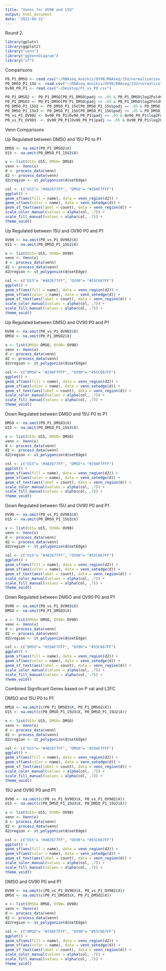 ```yaml
---
title: "Venns for OV90 and 15U"
output: html_document
date: "2023-08-31"
---
```


Round 2. 
```r
library(gplots)
library(ggplot2)
library("venn")
library("ggVennDiagram")
library("sf")
```
Comparisons 
```r
P0_P1_DMSO <- read.csv("~/RNAseq_Anoikis/OV90/RNAseq/15U/normalization_both_groups/res/P1_P0_DMSO.csv")
P0_DMSO_P1_15U <- read.csv("~/RNAseq_Anoikis/OV90/RNAseq/15U/normalization_both_groups/res/P1_15U_P0_DMSO.csv")
Ov90_P0_P1 <- read.csv("~/Desktop/P1_vs_P0.csv")
```

```r
P0_P1_DMSO2 <- P0_P1_DMSO[P0_P1_DMSO$padj <= .05 & P0_P1_DMSO$log2FoldChange >= 1.5, ]
P0_P1_DMSO3 <- P0_P1_DMSO[P0_P1_DMSO$padj <= .05 & P0_P1_DMSO$log2FoldChange <= -1.5, ]
P0_DMSO_P1_15U2 <- P0_DMSO_P1_15U[P0_DMSO_P1_15U$padj <= .05 & P0_DMSO_P1_15U$log2FoldChange >= 1.5, ]
P0_DMSO_P1_15U3 <- P0_DMSO_P1_15U[P0_DMSO_P1_15U$padj <= .05 & P0_DMSO_P1_15U$log2FoldChange <= -1.5, ]
P0_vs_P1_OV902 <- Ov90_P0_P1[Ov90_P0_P1$padj <= .05 & Ov90_P0_P1$log2FoldChange >= 1.5, ]
P0_vs_P1_OV903  <- Ov90_P0_P1[Ov90_P0_P1$padj <= .05 & Ov90_P0_P1$log2FoldChange <= -1.5, ]
```

Venn Comparisons 

Up Regulated between DMSO and 15U P0 to P1 
```r
DMSO <- na.omit(P0_P1_DMSO2$X)
U15 <- na.omit(P0_DMSO_P1_15U2$X)
```

```r
x <- list(U15= U15, DMSO= DMSO)
venn <- Venn(x)
d <- process_data(venn)
d2 <- process_data(venn)
d2@region <- st_polygonize(d@setEdge)
```


```r
col <- c("U15"= "#482677FF", "DMSO"= "#29AF7FFF")
ggplot() +
geom_sf(aes(fill = name), data = venn_region(d2)) +
geom_sf(aes(color = name), data = venn_setedge(d)) +
geom_sf_text(aes(label = count), data = venn_region(d)) +
scale_color_manual(values = alpha(col, .7)) +
scale_fill_manual(values = alpha(col, .7)) +
theme_void()
```

Up Regulated between 15U and OV90 P0 and P1 
```r
OV90 <- na.omit(P0_vs_P1_OV902$X)
U15 <- na.omit(P0_DMSO_P1_15U2$X)
```

```r
x <- list(U15= U15, OV90= OV90)
venn <- Venn(x)
d <- process_data(venn)
d2 <- process_data(venn)
d2@region <- st_polygonize(d@setEdge)
```


```r
col <- c("U15"= "#482677FF", "OV90"= "#55C667FF")
ggplot() +
geom_sf(aes(fill = name), data = venn_region(d2)) +
geom_sf(aes(color = name), data = venn_setedge(d)) +
geom_sf_text(aes(label = count), data = venn_region(d)) +
scale_color_manual(values = alpha(col, .7)) +
scale_fill_manual(values = alpha(col, .7)) +
theme_void()
```

Up Regulated between DMSO and OV90 P0 and P1 
```r
OV90 <- na.omit(P0_vs_P1_OV902$X)
DMSO <- na.omit(P0_P1_DMSO2$X)
```

```r
x <- list(DMSO= DMSO, OV90= OV90)
venn <- Venn(x)
d <- process_data(venn)
d2 <- process_data(venn)
d2@region <- st_polygonize(d@setEdge)
```


```r
col <- c("DMSO"= "#29AF7FFF", "OV90"= "#55C667FF")
ggplot() +
geom_sf(aes(fill = name), data = venn_region(d2)) +
geom_sf(aes(color = name), data = venn_setedge(d)) +
geom_sf_text(aes(label = count), data = venn_region(d)) +
scale_color_manual(values = alpha(col, .7)) +
scale_fill_manual(values = alpha(col, .7)) +
theme_void()
```

Down Regulated between DMSO and 15U P0 to P1 
```r
DMSO <- na.omit(P0_P1_DMSO3$X)
U15 <- na.omit(P0_DMSO_P1_15U3$X)
```

```r
x <- list(U15= U15, DMSO= DMSO)
venn <- Venn(x)
d <- process_data(venn)
d2 <- process_data(venn)
d2@region <- st_polygonize(d@setEdge)
```


```r
col <- c("U15"= "#482677FF", "DMSO"= "#29AF7FFF")
ggplot() +
geom_sf(aes(fill = name), data = venn_region(d2)) +
geom_sf(aes(color = name), data = venn_setedge(d)) +
geom_sf_text(aes(label = count), data = venn_region(d)) +
scale_color_manual(values = alpha(col, .7)) +
scale_fill_manual(values = alpha(col, .7)) +
theme_void()
```

Down Regulated between 15U and OV90 P0 and P1 
```r
OV90 <- na.omit(P0_vs_P1_OV903$X)
U15 <- na.omit(P0_DMSO_P1_15U3$X)
```

```r
x <- list(U15= U15, OV90= OV90)
venn <- Venn(x)
d <- process_data(venn)
d2 <- process_data(venn)
d2@region <- st_polygonize(d@setEdge)
```


```r
col <- c("U15"= "#482677FF", "OV90"= "#55C667FF")
ggplot() +
geom_sf(aes(fill = name), data = venn_region(d2)) +
geom_sf(aes(color = name), data = venn_setedge(d)) +
geom_sf_text(aes(label = count), data = venn_region(d)) +
scale_color_manual(values = alpha(col, .7)) +
scale_fill_manual(values = alpha(col, .7)) +
theme_void()
```

Down Regulated between DMSO and OV90 P0 and P1 
```r
OV90 <- na.omit(P0_vs_P1_OV903$X)
DMSO <- na.omit(P0_P1_DMSO3$X)
```

```r
x <- list(DMSO= DMSO, OV90= OV90)
venn <- Venn(x)
d <- process_data(venn)
d2 <- process_data(venn)
d2@region <- st_polygonize(d@setEdge)
```


```r
col <- c("DMSO"= "#29AF7FFF", "OV90"= "#55C667FF")
ggplot() +
geom_sf(aes(fill = name), data = venn_region(d2)) +
geom_sf(aes(color = name), data = venn_setedge(d)) +
geom_sf_text(aes(label = count), data = venn_region(d)) +
scale_color_manual(values = alpha(col, .7)) +
scale_fill_manual(values = alpha(col, .7)) +
theme_void()
```


Combined Significant Genes based on P val and L2FC

DMSO and 15U P0 to P1 
```r
DMSO <- na.omit(c(P0_P1_DMSO3$X, P0_P1_DMSO2$X))
U15 <- na.omit(c(P0_DMSO_P1_15U3$X, P0_DMSO_P1_15U2$X))
```

```r
x <- list(U15= U15, DMSO= DMSO)
venn <- Venn(x)
d <- process_data(venn)
d2 <- process_data(venn)
d2@region <- st_polygonize(d@setEdge)
```


```r
col <- c("U15"= "#482677FF", "DMSO"= "#29AF7FFF")
ggplot() +
geom_sf(aes(fill = name), data = venn_region(d2)) +
geom_sf(aes(color = name), data = venn_setedge(d)) +
geom_sf_text(aes(label = count), data = venn_region(d)) +
scale_color_manual(values = alpha(col, .7)) +
scale_fill_manual(values = alpha(col, .7)) +
theme_void()
```

15U and OV90 P0 and P1 
```r
OV90 <- na.omit(c(P0_vs_P1_OV903$X, P0_vs_P1_OV902$X))
U15 <- na.omit(c(P0_DMSO_P1_15U3$X, P0_DMSO_P1_15U2$X))
```

```r
x <- list(U15= U15, OV90= OV90)
venn <- Venn(x)
d <- process_data(venn)
d2 <- process_data(venn)
d2@region <- st_polygonize(d@setEdge)
```


```r
col <- c("U15"= "#482677FF", "OV90"= "#55C667FF")
ggplot() +
geom_sf(aes(fill = name), data = venn_region(d2)) +
geom_sf(aes(color = name), data = venn_setedge(d)) +
geom_sf_text(aes(label = count), data = venn_region(d)) +
scale_color_manual(values = alpha(col, .7)) +
scale_fill_manual(values = alpha(col, .7)) +
theme_void()
```

DMSO and OV90 P0 and P1 
```r
OV90 <- na.omit(c(P0_vs_P1_OV903$X, P0_vs_P1_OV902$X))
DMSO <- na.omit(c(P0_P1_DMSO3$X, P0_P1_DMSO2$X))
```

```r
x <- list(DMSO= DMSO, OV90= OV90)
venn <- Venn(x)
d <- process_data(venn)
d2 <- process_data(venn)
d2@region <- st_polygonize(d@setEdge)
```


```r
col <- c("DMSO"= "#29AF7FFF", "OV90"= "#55C667FF")
ggplot() +
geom_sf(aes(fill = name), data = venn_region(d2)) +
geom_sf(aes(color = name), data = venn_setedge(d)) +
geom_sf_text(aes(label = count), data = venn_region(d)) +
scale_color_manual(values = alpha(col, .7)) +
scale_fill_manual(values = alpha(col, .7)) +
theme_void()
```